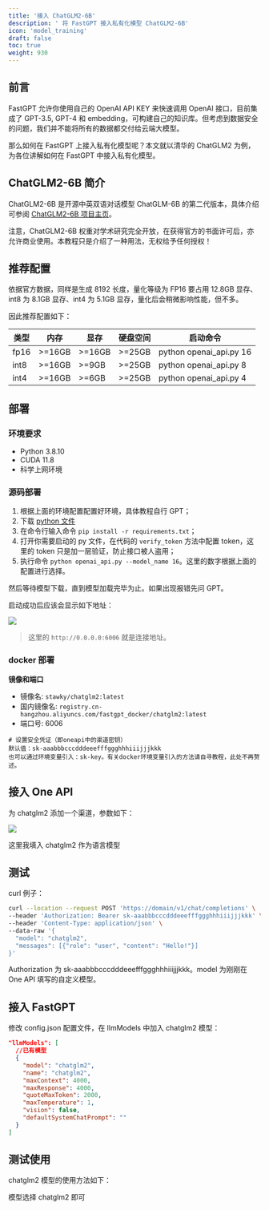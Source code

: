 ```yaml
---
title: '接入 ChatGLM2-6B'
description: ' 将 FastGPT 接入私有化模型 ChatGLM2-6B'
icon: 'model_training'
draft: false
toc: true
weight: 930
---
```



## 前言

FastGPT 允许你使用自己的 OpenAI API KEY 来快速调用 OpenAI 接口，目前集成了 GPT-3.5, GPT-4 和 embedding，可构建自己的知识库。但考虑到数据安全的问题，我们并不能将所有的数据都交付给云端大模型。

那么如何在 FastGPT 上接入私有化模型呢？本文就以清华的 ChatGLM2 为例，为各位讲解如何在 FastGPT 中接入私有化模型。

## ChatGLM2-6B 简介

ChatGLM2-6B 是开源中英双语对话模型 ChatGLM-6B 的第二代版本，具体介绍可参阅 [ChatGLM2-6B 项目主页](https://github.com/THUDM/ChatGLM2-6B)。

<Alert context="success">
注意，ChatGLM2-6B 权重对学术研究完全开放，在获得官方的书面许可后，亦允许商业使用。本教程只是介绍了一种用法，无权给予任何授权！
</Alert>

## 推荐配置

依据官方数据，同样是生成 8192 长度，量化等级为 FP16 要占用 12.8GB 显存、int8 为 8.1GB 显存、int4 为 5.1GB 显存，量化后会稍微影响性能，但不多。

因此推荐配置如下：


| 类型 | 内存 | 显存 | 硬盘空间 | 启动命令 |
|------|---------|---------|----------|--------------------------|
| fp16 | >=16GB | >=16GB | >=25GB | python openai_api.py 16 |
| int8 | >=16GB | >=9GB | >=25GB | python openai_api.py 8 |
| int4 | >=16GB | >=6GB | >=25GB | python openai_api.py 4 |


## 部署

### 环境要求

- Python 3.8.10
- CUDA 11.8
- 科学上网环境

### 源码部署

1. 根据上面的环境配置配置好环境，具体教程自行 GPT；
2. 下载 [python 文件](https://github.com/labring/FastGPT/blob/main/plugins/model/llm-ChatGLM2/openai_api.py)
3. 在命令行输入命令 `pip install -r requirements.txt`；
4. 打开你需要启动的 py 文件，在代码的 `verify_token` 方法中配置 token，这里的 token 只是加一层验证，防止接口被人盗用；
5. 执行命令 `python openai_api.py --model_name 16`。这里的数字根据上面的配置进行选择。

然后等待模型下载，直到模型加载完毕为止。如果出现报错先问 GPT。

启动成功后应该会显示如下地址：

![](/imgs/chatglm2.png)

> 这里的 `http://0.0.0.0:6006` 就是连接地址。

### docker 部署

**镜像和端口**

+ 镜像名: `stawky/chatglm2:latest`  
+ 国内镜像名: `registry.cn-hangzhou.aliyuncs.com/fastgpt_docker/chatglm2:latest`
+ 端口号: 6006

```
# 设置安全凭证（即oneapi中的渠道密钥）
默认值：sk-aaabbbcccdddeeefffggghhhiiijjjkkk
也可以通过环境变量引入：sk-key。有关docker环境变量引入的方法请自寻教程，此处不再赘述。
```

## 接入 One API

为 chatglm2 添加一个渠道，参数如下：

![](/imgs/model-m3e1.png)

这里我填入 chatglm2 作为语言模型

## 测试

curl 例子：

```bash
curl --location --request POST 'https://domain/v1/chat/completions' \
--header 'Authorization: Bearer sk-aaabbbcccdddeeefffggghhhiiijjjkkk' \
--header 'Content-Type: application/json' \
--data-raw '{
  "model": "chatglm2",
  "messages": [{"role": "user", "content": "Hello!"}]
}'
```

Authorization 为 sk-aaabbbcccdddeeefffggghhhiiijjjkkk。model 为刚刚在 One API 填写的自定义模型。

## 接入 FastGPT

修改 config.json 配置文件，在 llmModels 中加入 chatglm2 模型：

```json
"llmModels": [
  //已有模型
  {
    "model": "chatglm2",
    "name": "chatglm2",
    "maxContext": 4000,
    "maxResponse": 4000,
    "quoteMaxToken": 2000,
    "maxTemperature": 1,
    "vision": false, 
    "defaultSystemChatPrompt": ""
  }
]
```

## 测试使用

chatglm2 模型的使用方法如下：

模型选择 chatglm2 即可
